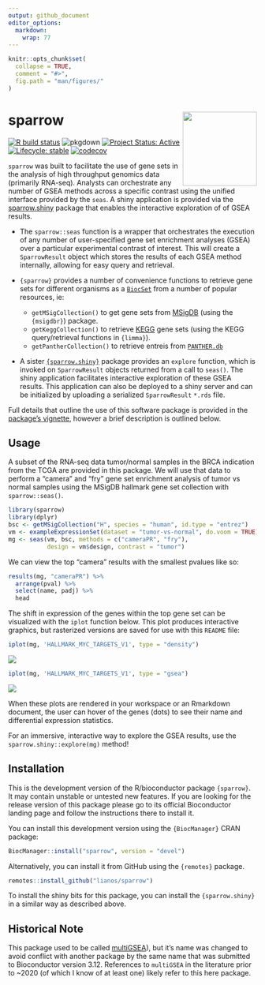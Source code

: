 ```yaml
---
output: github_document
editor_options: 
  markdown: 
    wrap: 77
---
```


```r
knitr::opts_chunk$set(
  collapse = TRUE,
  comment = "#>",
  fig.path = "man/figures/"
)
```

# sparrow <img src="man/figures/sparrow.png" height="150" align="right"/>

<!-- badges: start -->

[![R build
status](https://github.com/lianos/sparrow/workflows/R-CMD-check/badge.svg)](https://github.com/lianos/sparrow/actions)
![pkgdown](https://github.com/lianos/sparrow/workflows/pkgdown/badge.svg)
[![Project Status:
Active](https://www.repostatus.org/badges/latest/active.svg)](https://www.repostatus.org/#active)
[![Lifecycle:
stable](https://img.shields.io/badge/lifecycle-stable-brightgreen.svg)](https://www.tidyverse.org/lifecycle/#stable)
[![codecov](https://codecov.io/gh/lianos/sparrow/branch/main/graph/badge.svg)](https://codecov.io/gh/lianos/sparrow)

<!-- badges: end -->

`sparrow` was built to facilitate the use of gene sets in the analysis of
high throughput genomics data (primarily RNA-seq). Analysts can orchestrate
any number of GSEA methods across a specific contrast using the unified
interface provided by the `seas`. A shiny application is provided via the
[sparrow.shiny](https://github.com/lianos/sparrow.shiny) package that enables
the interactive exploration of of GSEA results.

* The `sparrow::seas` function is a wrapper that orchestrates the execution
  of any number of user-specified gene set enrichment analyses (GSEA) over
  a particular experimental contrast of interest. This will create a
  `SparrowResult` object which stores the results of each GSEA method
  internally, allowing for easy query and retrieval.

* `{sparrow}` provides a number of convenience functions to retrieve gene
  sets for different organisms as a
  [`BiocSet`](https://bioconductor.org/packages/BiocSet) from a number of
  popular resources, ie:

  - `getMSigCollection()` to get gene sets from
    [MSigDB](http://software.broadinstitute.org/gsea/msigdb/)
    (using the `{msigdbr}`) package.
  - `getKeggCollection()` to retrieve [KEGG](https://www.genome.jp/kegg/)
    gene sets (using the KEGG query/retrieval functions in `{limma}`).
  - `getPantherCollection()` to retrieve entreis from
    [`PANTHER.db`](http://pantherdb.org)

* A sister [`{sparrow.shiny}`](https://github.com/lianos/sparrow.shiny)
  package provides an `explore` function, which is invoked on
  `SparrowResult` objects returned from a call to `seas()`. The shiny
  application facilitates interactive exploration of these GSEA results.
  This application can also be deployed to a shiny server and can be
  initialized by uploading a serialized `SparrowResult` `*.rds` file.

Full details that outline the use of this software package is provided in the
[package's vignette](https://lianos.github.io/sparrow/articles/sparrow.html),
however a brief description is outlined below.

## Usage

A subset of the RNA-seq data tumor/normal samples in the BRCA indication from
the TCGA are provided in this package. We will use that data to perform a
"camera" and "fry" gene set enrichment analysis of tumor vs normal samples
using the MSigDB hallmark gene set collection with `sparrow::seas()`.

```r
library(sparrow)
library(dplyr)
bsc <- getMSigCollection("H", species = "human", id.type = "entrez")
vm <- exampleExpressionSet(dataset = "tumor-vs-normal", do.voom = TRUE)
mg <- seas(vm, bsc, methods = c("cameraPR", "fry"), 
           design = vm$design, contrast = "tumor")
```

We can view the top "camera" results with the smallest pvalues like so:

```r
results(mg, "cameraPR") %>%
  arrange(pval) %>%
  select(name, padj) %>%
  head
```

The shift in expression of the genes within the top gene set can be
visualized with the `iplot` function below. This plot produces interactive
graphics, but rasterized versions are saved for use with this `README` file:

```r
iplot(mg, 'HALLMARK_MYC_TARGETS_V1', type = "density")
```

<img src="man/figures/README_iplot_density.png"/>

```r
iplot(mg, 'HALLMARK_MYC_TARGETS_V1', type = "gsea")
```

<img src="man/figures/README_iplot_gsea.png"/>

When these plots are rendered in your workspace or an Rmarkdown document, the
user can hover of the genes (dots) to see their name and differential
expression statistics.

For an immersive, interactive way to explore the GSEA results, use the
`sparrow.shiny::explore(mg)` method!

## Installation

This is the development version of the R/bioconductor package `{sparrow}`. It
may contain unstable or untested new features. If you are looking for the
release version of this package please go to its official Bioconductor
landing page and follow the instructions there to install it.

You can install this development version using the `{BiocManager}` CRAN
package:

```r
BiocManager::install("sparrow", version = "devel")
```

Alternatively, you can install it from GitHub using the `{remotes}` package.

```r
remotes::install_github("lianos/sparrow")
```

To install the shiny bits for this package, you can install the
`{sparrow.shiny}` in a similar way as described above.

## Historical Note

This package used to be called
[multiGSEA](https://github.com/lianos/multiGSEA)), but it's name was changed
to avoid conflict with another package by the same name that was submitted to
Bioconductor version 3.12. References to `multiGSEA` in the literature
prior to ~2020 (of which I know of at least one) likely refer to this here
package.
